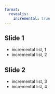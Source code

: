 ```yaml
---
format:
  revealjs:
    incremental: true   
---
```


## Slide 1

- incremental list, 1
- incremental list, 2

## Slide 2

- incremental list, 3
- incremental list, 4

